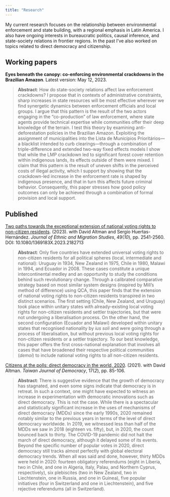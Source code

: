 ```yaml
---
title: "Research"
---
```


My current research focuses on the relationship between environmental enforcement and state building, with a regional emphasis in Latin America. I also have ongoing interests in bureaucratic politics, causal inference, and state-society relations in frontier regions. In the past I've also worked on topics related to direct democracy and citizenship.

## Working papers

**Eyes beneath the canopy: co-enforcing environmental crackdowns in the Brazilian Amazon**. Latest version: May 12, 2023.

> **Abstract**: How do state-society relations affect law enforcement crackdowns? I propose that in contexts of administrative constraints, sharp increases in state resources will be most effective wherever we find synergetic dynamics between enforcement officials and local groups. I argue that this pattern is the result of the two actors engaging in the "co-production" of law enforcement, where state agents provide technical expertise while communities offer their deep knowledge of the terrain. I test this theory by examining anti-deforestation policies in the Brazilian Amazon. Exploiting the assignment of municipalities into the Lista de Municípios Prioritários---a blacklist intended to curb clearings---through a combination of triple-difference and extended two-way fixed effects models I show that while the LMP crackdown led to significant forest cover retention within indigenous lands, its effects outside of them were mixed. I claim that this pattern is the result of uneven shifts in the perceived costs of illegal activity, which I support by showing that the crackdown-led increase in the enforcement rate is shaped by indigenous presence, and that in turn this affects future criminal behavior. Consequently, this paper stresses how good policy outcomes can only be achieved through a combination of formal provision and local support.

## Published

[Two paths towards the exceptional extension of national voting rights to non-citizen residents](https://www.tandfonline.com/doi/full/10.1080/1369183X.2023.2182713). (2023). with David Altman and Sergio Huertas-Hernández. *Journal of Ethnic and Migration Studies*, 49(*10*), pp. 2541-2560. DOI: 10.1080/1369183X.2023.2182713

> **Abstract**: Only five countries have extended universal voting rights to non-citizen residents for all political spheres (local, intermediate and national): Uruguay in 1934, New Zealand in 1975, Chile in 1980, Malawi in 1994, and Ecuador in 2008. These cases constitute a unique intercontinental medley and an opportunity to study the conditions behind such revolutionary change. Through a calibrated comparative strategy based on most similar system designs (inspired by Mill’s method of difference) using QCA, this paper finds that the extension of national voting rights to non-citizen residents transpired in two distinct scenarios. The first setting (Chile, New Zealand, and Uruguay) took place within unitary states with already-existing local voting rights for non-citizen residents and settler trajectories, but that were not undergoing a liberalisation process. On the other hand, the second configuration (Ecuador and Malawi) developed within unitary states that recognised nationality by *ius soli* and were going through a process of liberalisation, but without previous local voting rights for non-citizen residents or a settler trajectory. To our best knowledge, this paper offers the first cross-national explanation that involves all cases that have broadened their respective political communities (*demoi*) to include national voting rights to all non-citizen residents.

[Citizens at the polls: direct democracy in the world, 2020](https://www.tfd.org.tw/en/publication/journal). (2021). with David Altman. *Taiwan Journal of Democracy*, 17(*2*), pp. 85-106.

> **Abstract**: There is suggestive evidence that the growth of democracy has stagnated, and even some signs indicate that democracy is in retreat. In such a context, one might have expected to witness an increase in experimentation with democratic innovations such as direct democracy. This is not the case. While there is a spectacular and statistically significant increase in the uses of mechanisms of direct democracy (MDDs) since the early 1990s, 2020 remained notably similar to the previous years in terms of the level of direct democracy worldwide. In 2019, we witnessed less than half of the MDDs we saw in 2018 (eighteen vs. fifty), but, in 2020, the count bounced back to thirty. The COVID-19 pandemic did not halt the march of direct democracy, although it delayed some of its events. Beyond the specific number of popular votes in 2020, direct democracy still tracks almost perfectly with global electoral democracy trends. When all was said and done, however, thirty MDDs were held in 2020: fourteen obligatory referendums (eight in Liberia, two in Chile, and one in Algeria, Italy, Palau, and Northern Cyprus, respectively), six plebiscites (two in New Zealand, two in Liechtenstein, one in Russia, and one in Guinea), five popular initiatives (four in Switzerland and one in Liechtenstein), and five rejective referendums (all in Switzerland).
